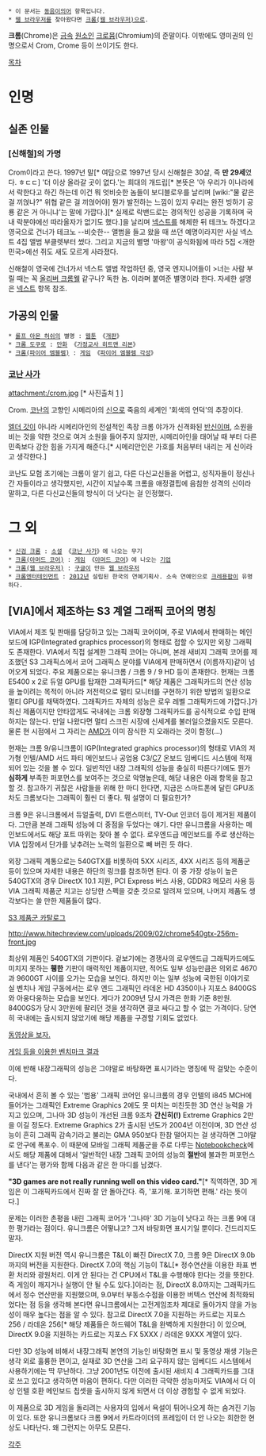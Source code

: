  * 이 문서는 [[동음이의어]] 항목입니다.
 * [[웹 브라우저]]를 찾아왔다면 [[크롬(웹 브라우저)]]으로.
'''크롬'''(Chrome)은 [[금속]] [[원소]]인 [[크로뮴]](Chromium)의 준말이다. 이밖에도 영미권의 인명으로서 Crom, Crome 등이 쓰이기도 한다.

[[목차]]
= 인명 =
== 실존 인물 ==
=== [신해철]의 가명 ===
Crom이라고 쓴다. 1997년 말[* 여담으로 1997년 당시 신해철은 30살, 즉 '''만 29세'''였다. ㅎㄷㄷ] '더 이상 올라갈 곳이 없다.'는 희대의 개드립[* 본뜻은 '아 우리가 이나라에서 락한다고 하긴 하는데 이건 뭐 엇비슷한 놈들이 보디블로우를 날리며 [wiki:"물 같은 걸 끼얹나?" 위협 같은 걸 끼얹어야] 뭔가 발전하는 느낌이 있지 우리는 완전 빙하기 공룡 같은 거 아니냐'는 말에 가깝다.][* 실제로 락밴드로는 경의적인 성공을 기록하며 국내 락분야에선 따라올자가 없기도 했다.]을 날리며 [[넥스트]]를 해체한 뒤 테크노 하겠다고 영국으로 건너가 테크노 --비슷한-- 앨범을 들고 왔을 때 쓰던 예명이라지만 사실 넥스트 4집 <LAZENCA> 앨범 부클렛부터 썼다. 그리고 지금의 별명 '마왕'이 공식화됨에 따라 5집 <개한민국>에선 쥐도 새도 모르게 사라졌다.

신해철이 영국에 건너가서 넥스트 앨범 작업하던 중, 영국 엔지니어들이
>너는 사람 부릴 때는 꼭 [[올리버 크롬웰]] 같구나? 독한 놈.
이라며 붙여준 별명이라 한다. 자세한 설명은 [[넥스트]] 항목 참조.

== 가공의 인물 ==
 * [[롤프 아몬 허쉬]]의 별명 : [[웹툰]] 《[[개판]]》
 * [[크롬 도쿠로]] : [[만화]] 《[[가정교사 히트맨 리본]]》
 * [[크롬(파이어 엠블렘)]] : [[게임]] 《[[파이어 엠블렘 각성]]》

=== [[코난 사가]] ===
attachment:/crom.jpg [* 사진출처 [http://hyboria.xoth.net/index.htm] ]

Crom. [[코난]]의 고향인 시메리아의 [[신]]으로 죽음의 세계인 '회색의 언덕'의 추장이다.

[[엘더 갓]]이 아니라 시메리아인의 전설적인 족장 크롬 야가가 신격화된 [[반신]]이며, 소원을 비는 것을 약한 것으로 여겨 소원을 들어주지 않지만, 시메리아인을 태어날 때 부터 다른 민족보다 강한 힘을 가지게 해준다.[* 시메리안인은 가호를 처음부터 내리는 게 신이라고 생각한다.]

코난도 모험 초기에는 크롬이 알기 쉽고, 다른 다신교신들을 어렵고, 성직자들이 정신나간 자들이라고 생각했지만, 시간이 지날수록 크롬을 애정결핍에 음침한 성격의 신이라 말하고, 다른 다신교신들의 방식이 더 낫다는 걸 인정했다.

= 그 외 =
 * [[신검 크롬]] : [[소설]] 《[[코난 사가]]》에 나오는 무기
 * [[크롬(아머드 코어)]] : [[게임]] 《[[아머드 코어]]》에 나오는 [[기업]]
 * [[크롬(웹 브라우저)]] : [[구글]]이 만든 [[웹 브라우저]]
 * [[크롬엔터테인먼트]] : [[2012년]] 설립된 한국의 연예기획사. 소속 연예인으로 [[크레용팝]]이 유명하다.
== [VIA]에서 제조하는 S3 계열 그래픽 코어의 명칭 ==
VIA에서 제조 및 판매를 담당하고 있는 그래픽 코어이며, 주로 VIA에서 판매하는 메인보드에 IGP(Integrated graphics processor)의 형태로 접할 수 있지만 외장 그래픽도 존재한다. VIA에서 직접 설계한 그래픽 코어는 아니며, 본래 새비지 그래픽 코어를 제조했던 S3 그래픽스에서 코어 그래픽스 분야를 VIA에게 판매하면서 (이름까지)같이 넘어오게 되었다. 주요 제품으로는 유니크롬 / 크롬 9 / 9 HD 등이 존재한다. 현재는 크롬 E5400 x 2로 듀얼 GPU를 탑재한 그래픽카드[* 해당 제품은 그래픽카드의 연산 성능을 높이려는 목적이 아니라 저전력으로 멀티 모니터를 구현하기 위한 방법의 일환으로 멀티 GPU를 채택하였다. 그래픽카드 자체의 성능은 로우 레벨 그래픽카드에 가깝다.]가 최신 제품이지만 안타깝게도 국내에는 크롬 외장형 그래픽카드를 공식적으로 수입 판매하지는 않는다. 만일 나왔다면 멀티 스크린 시장에 신세계를 불러일으켰을지도 모른다. 물론 현 시점에서 그 자리는 [[AMD]]가 이미 잠식한 지 오래라는 것이 함정(...)
 
현재는 크롬 9/유니크롬이 IGP(Integrated graphics processor)의 형태로 VIA의 저가형 인텔/AMD 서드 파티 메인보드나 공업용 C3/[[C7]] 온보드 임베디드 시스템에 적재되어 있는 것을 볼 수 있다. 일반적인 내장 그래픽의 성능을 충실히 따른다기에도 뭔가 '''심하게''' 부족한 퍼포먼스를 보여주는 것으로 악명높은데, 해당 내용은 아래 항목을 참고할 것. 참고하기 귀찮은 사람들을 위해 한 마디 한다면, 지금은 스마트폰에 달린 GPU조차도 크롬보다는 그래픽이 훨씬 더 좋다. 뭐 설명이 더 필요한가?

크롬 9은 유니크롬에서 듀얼출력, DVI 트랜스미터, TV-Out 인코더 등이 제거된 제품이다. 그만큼 본래 그래픽 성능에 더 중점을 두었다는 얘기. 다만 유니크롬을 사용하는 메인보드에서도 해당 포트 따위는 찾아 볼 수 없다. 로우엔드급 메인보드를 주로 생산하는 VIA 입장에서 단가를 낮추려는 노력의 일환으로 빼 버린 듯 하다.

외장 그래픽 계통으로는 540GTX를 비롯하여 5XX 시리즈, 4XX 시리즈 등의 제품군 등이 있으며 자세한 내용은 하단의 링크를 참조하면 된다. 이 중 가장 성능이 높은 540GTX의 경우 DirectX 10.1 지원, PCI Express 버스 사용, GDDR3 메모리 사용 등 VIA 그래픽 제품군 치고는 상당한 스펙을 갖춘 것으로 알려져 있으며, 나머지 제품도 생각보다는 쓸 만한 제품들이 많다. 

[http://www.s3graphics.com/en/products/class3.aspx?productId=19 S3 제품군 카탈로그] 

http://www.hitechreview.com/uploads/2009/02/chrome540gtx-256m-front.jpg

최상위 제품인 540GTX의 기판이다. 겉보기에는 경쟁사의 로우엔드급 그래픽카드에도 미치지 못하는 '''휑한''' 기판이 매력적인 제품이지만, 적어도 일부 성능만큼은 의외로 4670과 9600GT 사이를 오가는 모습을 보인다. 하지만 이는 일부 성능에 국한된 이야기로 실 벤치나 게임 구동에서는 로우 엔드 그래픽인 라데온 HD 4350이나 지포스 8400GS와 아웅다웅하는 모습을 보인다. 게다가 2009년 당시 가격은 한화 기준 8만원. 8400GS가 당시 3만원에 팔리던 것을 생각하면 결코 싸다고 할 수 없는 가격이다. 당연히 국내에는 출시되지 않았기에 해당 제품을 구경할 기회도 없었다.

[http://www.youtube.com/watch?v=pGnrBu3N2QE 동영상을 보자.] 

[http://8000.hillbillyhardware.com:8000/Reviews/540gtx/540gtx.html 게임 등을 이용한 벤치마크 결과]

이에 반해 내장그래픽의 성능은 그야말로 바탕화면 표시기라는 명칭에 딱 걸맞는 수준이다.

국내에서 흔히 볼 수 있는 '범용' 그래픽 코어인 유니크롬의 경우 인텔의 i845 MCH에 들어가는 그래픽인 Extreme Graphics 2에도 못 미치는 미친듯한 3D 연산 능력을 가지고 있으며, 그나마 3D 성능이 개선된 크롬 9조차 '''간신히(!)''' Extreme Graphics 2만을 이길 정도다. Extreme Graphics 2가 출시된 년도가 2004년 이전이며, 3D 연산 성능이 흔히 그래픽 감속기라고 불리는 GMA 950보다 한참 떨어지는 걸 생각하면 그야말로 안구에 폭포수. 이 때문에 모바일 그래픽 제품군을 주로 다루는 [http://www.notebookcheck.net/VIA-Chrome9-HC.3712.0.html Notebookcheck]에서도 해당 제품에 대해서 '일반적인 내장 그래픽 코어의 성능의 '''절반'''에 불과한 퍼포먼스를 낸다'는 평가와 함께 다음과 같은 한 마디를 남겼다.

'''"3D games are not really running well on this video card."'''[* 직역하면, 3D 게임은 이 그래픽카드에서 진짜 잘 안 돌아간다. 즉, '포기해. 포기하면 편해.' 라는 뜻이다.]

문제는 이러한 촌평을 내린 그래픽 코어가 '그나마' 3D 기능이 낫다고 하는 크롬 9에 대한 평가라는 점이다. 유니크롬은 어떻냐고? 그저 바탕화면 표시기일 뿐이다. 건드리지도 말자. 

DirectX 지원 버전 역시 유니크롬은 T&L이 빠진 DirectX 7.0, 크롬 9은 DirectX 9.0b까지의 버전을 지원한다. DirectX 7.0의 핵심 기능이 T&L[* 정수연산을 이용한 좌표 변환 처리와 광원처리. 이게 안 된다는 건 CPU에서 T&L을 수행해야 한다는 것을 뜻한다. 즉 게임이 깨지거나 실행이 안 될 수도 있다.]이라는 점, DirectX 8.0까지는 그래픽카드에서 정수 연산만을 지원했으며, 9.0부터 부동소수점을 이용한 버텍스 연산에 최적화되었다는 점 등을 생각해 본다면 유니크롬에서는 고전게임조차 제대로 돌아가지 않을 가능성이 매우 높다는 점을 알 수 있다. 참고로 DirectX 7.0을 지원하는 카드로는 지포스 256 / 라데온 256[* 해당 제품들은 하드웨어 T&L을 완벽하게 지원한다] 이 있으며, DirectX 9.0을 지원하는 카드로는 지포스 FX 5XXX / 라데온 9XXX 계열이 있다.   

다만 3D 성능에 비해서 내장그래픽 본연의 기능인 바탕화면 표시 및 동영상 재생 기능은 생각 외로 훌륭한 편이고, 실재로 3D 연산을 그리 요구하지 않는 임베디드 시스템에서 사용하기에는 딱 무난하다. 그냥 2001년도 이전에 출시된 새비지 4 그래픽카드를 그대로 쓰고 있다고 생각하면 마음이 편하다. 다만 이러한 극악한 성능마저도 VIA에서 더 이상 인텔 호환 메인보드 칩셋을 출시하지 않게 되면서 더 이상 경험할 수 없게 되었다. 

이 제품으로 3D 게임을 돌리려는 사용자의 입에서 욕설이 튀어나오게 하는 숨겨진 기능이 있다. 또한 유니크롬보다 크롬 9에서 카트라이더의 프레임이 더 안 나오는 희한한 현상도 나타난다. 왜 그런지는 아무도 모른다. 

[[각주]]
